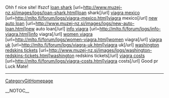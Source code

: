 
Ohh f nice site! lfszcf
<a href= http://www.muzej-nz.si/images/logs/loan-shark.html >loan shark</a> [url=http://www.muzej-nz.si/images/logs/loan-shark.html]loan shark[/url] <a href= http://mlto.fi/forum/logs/viagra-mexico.html >viagra mexico</a> [url=http://mlto.fi/forum/logs/viagra-mexico.html]viagra mexico[/url] <a href= http://www.muzej-nz.si/images/logs/new-auto-loan.html >new auto loan</a> [url=http://www.muzej-nz.si/images/logs/new-auto-loan.html]new auto loan[/url] <a href= http://mlto.fi/forum/logs/info-viagra.html >info viagra</a> [url=http://mlto.fi/forum/logs/info-viagra.html]info viagra[/url] <a href= http://mlto.fi/forum/logs/women-viagra.html >women viagra</a> [url=http://mlto.fi/forum/logs/women-viagra.html]women viagra[/url] <a href= http://mlto.fi/forum/logs/viagra-uk.html >viagra uk</a> [url=http://mlto.fi/forum/logs/viagra-uk.html]viagra uk[/url] <a href= http://www.muzej-nz.si/images/logs/washington-redskins-tickets.html >washington redskins tickets</a> [url=http://www.muzej-nz.si/images/logs/washington-redskins-tickets.html]washington redskins tickets[/url] <a href= http://mlto.fi/forum/logs/viagra-costs.html >viagra costs</a> [url=http://mlto.fi/forum/logs/viagra-costs.html]viagra costs[/url] 
Good pr Luck Mate!
----
[[CategoryGitHomepage]]

__NOTOC__